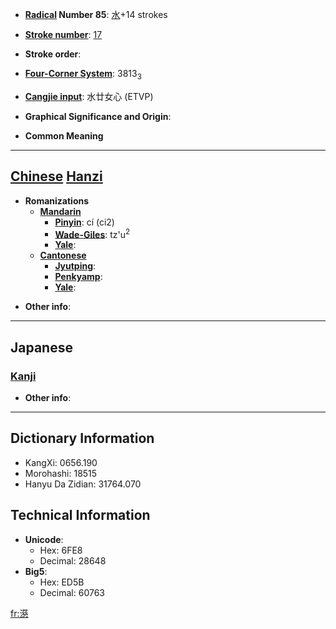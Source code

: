 * '''[[Wiktionary:Chinese radical index| Radical]] Number 85''': [[Wiktionary:Chinese radical index 水|水]]+14 strokes

* '''[[Wiktionary:Chinese total strokes index|Stroke number]]''': [[Wiktionary:Chinese total strokes index 17|17]]

* '''Stroke order''': 

* '''[[Wiktionary:Chinese four corner index|Four-Corner System]]''': 3813<sub>3</sub>

* '''[[Wiktionary:Chinese Cangjie index|Cangjie input]]''': 水廿女心 (ETVP)

* '''Graphical Significance and Origin''': 

* '''Common Meaning'''

----

== [[Chinese]] [[Hanzi]] ==

* '''Romanizations'''
** '''[[Mandarin]]'''
*** '''[[Pinyin]]''': cí (ci2)
*** '''[[Wade-Giles]]''': tz'u<sup>2</sup>
*** '''[[Yale]]''': 
** '''[[Cantonese]]'''
*** '''[[Jyutping]]''':
*** '''[[Penkyamp]]''': 
*** '''[[Yale]]''': 

* '''Other info''': 

----

==Japanese==
===[[Kanji]]===
{{kanji|on readings=[[し]] (shi), [[じ]] (ji)
|kun readings=
}}

* '''Other info''':  

----

== Dictionary Information ==

* KangXi: 0656.190
* Morohashi: 18515
* Hanyu Da Zidian: 31764.070

== Technical Information ==

* '''Unicode''':
** Hex: 6FE8
** Decimal: 28648
* '''Big5''':
** Hex: ED5B
** Decimal: 60763

[[fr:濨]]